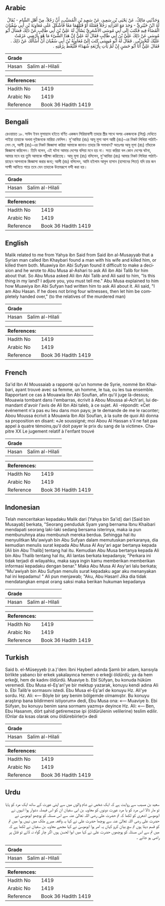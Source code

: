 ## Arabic


<div dir="rtl" lang="ar" style={{fontSize:'larger',backgroundColor:'#f8f9fa',padding:20}}>
وَحَدَّثَنِي مَالِكٌ، عَنْ يَحْيَى بْنِ سَعِيدٍ، عَنْ سَعِيدِ بْنِ الْمُسَيَّبِ، أَنَّ رَجُلاً، مِنْ أَهْلِ الشَّامِ - يُقَالُ لَهُ ابْنُ خَيْبَرِيٍّ - وَجَدَ مَعَ امْرَأَتِهِ رَجُلاً فَقَتَلَهُ أَوْ قَتَلَهُمَا مَعًا فَأَشْكَلَ عَلَى مُعَاوِيَةَ بْنِ أَبِي سُفْيَانَ الْقَضَاءُ فِيهِ فَكَتَبَ إِلَى أَبِي مُوسَى الأَشْعَرِيِّ يَسْأَلُ لَهُ عَلِيَّ بْنَ أَبِي طَالِبٍ عَنْ ذَلِكَ فَسَأَلَ أَبُو مُوسَى عَنْ ذَلِكَ عَلِيَّ بْنَ أَبِي طَالِبٍ فَقَالَ لَهُ عَلِيٌّ إِنَّ هَذَا الشَّىْءَ مَا هُوَ بِأَرْضِي عَزَمْتُ عَلَيْكَ لَتُخْبِرَنِّي ‏.‏ فَقَالَ لَهُ أَبُو مُوسَى كَتَبَ إِلَىَّ مُعَاوِيَةُ بْنُ أَبِي سُفْيَانَ أَنْ أَسْأَلَكَ عَنْ ذَلِكَ ‏.‏ فَقَالَ عَلِيٌّ أَنَا أَبُو حَسَنٍ إِنْ لَمْ يَأْتِ بِأَرْبَعَةِ شُهَدَاءَ فَلْيُعْطَ بِرُمَّتِهِ ‏.‏
</div>
<div style={{backgroundColor:'#f8f9fa',padding:20, marginBottom: 10}}><table> <thead> <tr> <th>Grade</th> <th></th> </tr> </thead> <tbody> <tr><td>Hasan</td><td>Salim al-Hilali</td></tr></tbody></table><table> <thead> <tr> <th>References:</th> <th></th> </tr> </thead> <tbody><tr><td>Hadith No</td><td>1419</td></tr><tr><td>Arabic No</td><td>1419</td></tr><tr><td>Reference</td><td>Book 36 Hadith 1419</td></tr></tbody></table></div>

## Bengali


<div dir="ltr" lang="bn" style={{fontSize:'larger',backgroundColor:'#f8f9fa',padding:20}}>
রেওয়ায়ত ১৮. সাঈদ ইবন মুসায়্যাব হইতে বর্ণিত একজন সিরিয়াবাসী তাহার স্ত্রীর সাথে অপর একজনকে (লিপ্ত) দেখিতে পাইয়া তাহাকে অথবা দুইজনকে মারিয়া ফেলিল। মু'আবিয়া (রাঃ) আবূ মূসা আশ আরী (রাঃ)-এর নিকট লিখিয়া পাঠাইলেন যে, আলী (রাঃ)-এর নিকট জিজ্ঞাসা করিয়া আমাকে জানাও তাহার কি সমাধান? অতঃপর আবু মূসা (রাঃ) তাঁহাকে জিজ্ঞাসা করিলেন। তিনি বলেন, এই ঘটনা আমার দেশের বলিয়া মনে হয় না। সত্য করিয়া বল কোন দেশের ঘটনা, আমার মনে হয় তুমি আমাকে পরীক্ষা করিতেছ। আবু মূসা (রাঃ) বলিলেন, মু'আবিয়া (রাঃ) আমার নিকট লিখিয়া পাঠাইয়াছেন আপনাকে জিজ্ঞাসা করার জন্য; আলী (রাঃ) বলিলেন, আমি হইলাম আবুল হাসান (হাসানের পিতা) যদি চার জন সাক্ষী আনিতে পারে তবে যেন তাহাকে উত্তমরূপে বন্দী করা হয়।
</div>
<div style={{backgroundColor:'#f8f9fa',padding:20, marginBottom: 10}}><table> <thead> <tr> <th>Grade</th> <th></th> </tr> </thead> <tbody> <tr><td>Hasan</td><td>Salim al-Hilali</td></tr></tbody></table><table> <thead> <tr> <th>References:</th> <th></th> </tr> </thead> <tbody><tr><td>Hadith No</td><td>1419</td></tr><tr><td>Arabic No</td><td>1419</td></tr><tr><td>Reference</td><td>Book 36 Hadith 1419</td></tr></tbody></table></div>

## English


<div dir="ltr" lang="en" style={{fontSize:'larger',backgroundColor:'#f8f9fa',padding:20}}>
Malik related to me from Yahya ibn Said from Said ibn al-Musayyab that a Syrian man called Ibn Khaybari found a man with his wife and killed him, or killed them both. Muawiya ibn Abi Sufyan found it difficult to make a decision and he wrote to Abu Musa al-Ashari to ask Ali ibn Abi Talib for him about that. So Abu Musa asked Ali ibn Abi Talib and AIi said to him, "Is this thing in my land? I adjure you, you must tell me." Abu Musa explained to him how Muawiya ibn Abi Sufyan had written him to ask Ali about it. Ali said, "I am Abu Hasan. If he does not bring four witnesses, then let him be completely handed over," (to the relatives of the murdered man)
</div>
<div style={{backgroundColor:'#f8f9fa',padding:20, marginBottom: 10}}><table> <thead> <tr> <th>Grade</th> <th></th> </tr> </thead> <tbody> <tr><td>Hasan</td><td>Salim al-Hilali</td></tr></tbody></table><table> <thead> <tr> <th>References:</th> <th></th> </tr> </thead> <tbody><tr><td>Hadith No</td><td>1419</td></tr><tr><td>Arabic No</td><td>1419</td></tr><tr><td>Reference</td><td>Book 36 Hadith 1419</td></tr></tbody></table></div>

## French


<div dir="ltr" lang="fr" style={{fontSize:'larger',backgroundColor:'#f8f9fa',padding:20}}>
Sa'id Ibn Al Moussaiab a rapporté qu'un homme de Syrie, nommé Ibn Khaibari, ayant trouvé avec sa femme, un homme, le tua, ou les tua ensemble. Rapportant ce cas à Mouawia Ibn Abi Soufian, afin qu'il juge là-dessus; Mouawia tombant dans l'embarras, écrivit à Abou Moussa al-Ach'ari, lui demandant d'avoir l'avis de Ali Ibn Abi taleb, à ce sujet. Ali -répondit: «Cet événement n'a pas eu lieu dans mon pays; je te demande de me le raconter; Abou Moussa écrivit à Mouawia Ibn Abi Soufian, à la suite de quoi Ali donna sa proposition en disant: «Je soussigné; moi Abou Al Hassan s'il ne fait pas appel à quatre témoins,qu'il doit payer le prix du sang de la victime». Chapitre XX Le jugement relatif à l'enfant trouvé
</div>
<div style={{backgroundColor:'#f8f9fa',padding:20, marginBottom: 10}}><table> <thead> <tr> <th>Grade</th> <th></th> </tr> </thead> <tbody> <tr><td>Hasan</td><td>Salim al-Hilali</td></tr></tbody></table><table> <thead> <tr> <th>References:</th> <th></th> </tr> </thead> <tbody><tr><td>Hadith No</td><td>1419</td></tr><tr><td>Arabic No</td><td>1419</td></tr><tr><td>Reference</td><td>Book 36 Hadith 1419</td></tr></tbody></table></div>

## Indonesian


<div dir="ltr" lang="id" style={{fontSize:'larger',backgroundColor:'#f8f9fa',padding:20}}>
Telah menceritakan kepadaku Malik dari [Yahya bin Sa'id] dari [Said bin Musayab] berkata, "Seorang penduduk Syam yang bernama Ibnu Khaibari mendapati seorang laki-laki sedang bersama isterinya, maka ia pun membunuhnya atau membunuh mereka berdua. Sehingga hal itu menyulitkan Mu'awiyah bin Abu Sufyan dalam memutuskan perkaranya, dia kemudian menulis surat kepada Abu Musa Al Asy'ari agar bertanya kepada [Ali bin Abu Thalib] tentang hal itu. Kemudian Abu Musa bertanya kepada Ali bin Abu Thalib tentang hal itu, Ali lantas berkata kepadanya; "Perkara ini tidak terjadi di wilayahku, maka saya ingin kamu memberikan memberikan informasi kepadaku dengan benar." Maka Abu Musa Al Asy'ari lalu berkata; "Mu'awiyah bin Abu Sufyan menulis surat kepadaku agar aku menanyakan hal ini kepadamu! " Ali pun menjawab; "Aku, Abu Hasan! Jika dia tidak mendatangkan empat orang saksi maka berikan hukuman kepadanya
</div>
<div style={{backgroundColor:'#f8f9fa',padding:20, marginBottom: 10}}><table> <thead> <tr> <th>Grade</th> <th></th> </tr> </thead> <tbody> <tr><td>Hasan</td><td>Salim al-Hilali</td></tr></tbody></table><table> <thead> <tr> <th>References:</th> <th></th> </tr> </thead> <tbody><tr><td>Hadith No</td><td>1419</td></tr><tr><td>Arabic No</td><td>1419</td></tr><tr><td>Reference</td><td>Book 36 Hadith 1419</td></tr></tbody></table></div>

## Turkish


<div dir="ltr" lang="tr" style={{fontSize:'larger',backgroundColor:'#f8f9fa',padding:20}}>
Said b. el-Müseyyeb (r.a.)'den: îbni Hayberî adında Şamlı bir adam, karısıyla birlikte yabancı bir erkek yakalayınca hemen o erkeği öldürdü; ya da hem erkeği, hem de kadını öldürdü. Muaviye b. Ebî Süfyan, bu konuda hüküm veremedi. Ebu Musa el-Eş'ari'ye bir mektup yazarak, konuyu kendi adına Ali b. Ebi Talib'e sormasını istedi. Ebu Musa el-Eş'arî de konuyu Hz. Ali'ye sordu. Hz. Ali: «— Böyle bir şey benim bölgemde olmamıştır. Bu konuyu araştırıp bana bildirmeni istiyorum» dedi, Ebu Musa ona: «— Muaviye b. Ebi Süfyan, bu konuyu benim sana sormamı yazmış» deyince Hz. Ali: «— Ben, Ebu Hasanım, dört şahid getiremezse ipi (öldürülenin velilerine) teslim edilir. (Onlar da kısas olarak onu öldürebi­irler)» dedi
</div>
<div style={{backgroundColor:'#f8f9fa',padding:20, marginBottom: 10}}><table> <thead> <tr> <th>Grade</th> <th></th> </tr> </thead> <tbody> <tr><td>Hasan</td><td>Salim al-Hilali</td></tr></tbody></table><table> <thead> <tr> <th>References:</th> <th></th> </tr> </thead> <tbody><tr><td>Hadith No</td><td>1419</td></tr><tr><td>Arabic No</td><td>1419</td></tr><tr><td>Reference</td><td>Book 36 Hadith 1419</td></tr></tbody></table></div>

## Urdu


<div dir="rtl" lang="ur" style={{fontSize:'larger',backgroundColor:'#f8f9fa',padding:20}}>
سعید بن مسیب سے روایت ہے کہ ایک شخص نے شام والوں میں سے اپنی عورت کے ساتھ ایک مرد کو پایا تو مار ڈالا اس مرد کو یا مرد عورت دونوں کو معاویہ بن ابی سفیان ان کو اس فیصلہ دشوار ہوا انہوں نے ابوموسیٰ اشعری کو لکھا کہ تم حضرت علی رضی اللہ تعالیٰ عنہ سے اس مسئلہ کو پوچھو ابوموسیٰ نے حضرت علی رضی اللہ تعالیٰ عنہ سے پوچھا حضرت علی نے کہا یہ واقعہ میرے ملک میں نہیں ہوا میں تم کو قسم دیتا ہوں تم سچ بیان کرو کہاں یہ امر ہوا ابوموسیٰ نے کہا مجھے معاویہ بن سفیان نے لکھا ہے کہ میں تم سے اس مسئلہ کو پوچھوں حضرت علی نے کہا میں ابوا لحسن ہوں اگر چار گواہ نہ لائے تو قتل پر راضی ہو جائے ۔
</div>
<div style={{backgroundColor:'#f8f9fa',padding:20, marginBottom: 10}}><table> <thead> <tr> <th>Grade</th> <th></th> </tr> </thead> <tbody> <tr><td>Hasan</td><td>Salim al-Hilali</td></tr></tbody></table><table> <thead> <tr> <th>References:</th> <th></th> </tr> </thead> <tbody><tr><td>Hadith No</td><td>1419</td></tr><tr><td>Arabic No</td><td>1419</td></tr><tr><td>Reference</td><td>Book 36 Hadith 1419</td></tr></tbody></table></div>